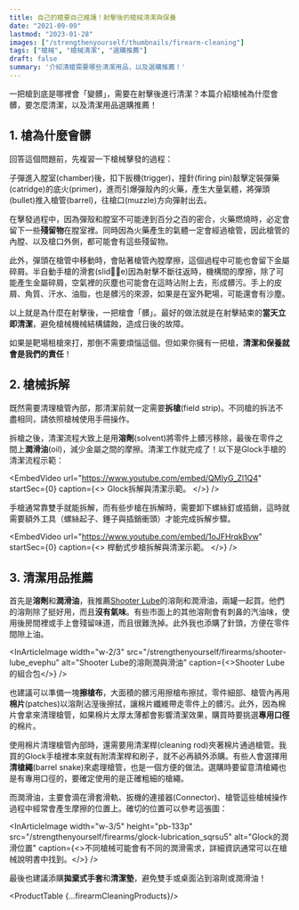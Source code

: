 ```yaml
---
title: 自己的槍要自己維護！射擊後的槍械清潔與保養
date: "2021-09-09"
lastmod: "2023-01-28"
images: ["/strengthenyourself/thumbnails/firearm-cleaning"]
tags: ["槍械", "槍械清潔", "選購推薦"]
draft: false
summary: '介紹清槍需要哪些清潔用品，以及選購推薦！'
---
```


一把槍到底是哪裡會「變髒」，需要在射擊後進行清潔？本篇介紹槍械為什麼會髒，要怎麼清潔，以及清潔用品選購推薦！

<InArticleImage
  src="/strengthenyourself/thumbnails/firearm-cleaning"
  alt="文章封面圖片" 
/>

<TOCInline toc={props.toc} exclude="" toHeading={2} />


## 1. 槍為什麼會髒

回答這個問題前，先複習一下槍械擊發的過程：

子彈進入膛室(chamber)後，扣下扳機(trigger)，撞針(firing pin)敲擊定裝彈藥(catridge)的底火(primer)，進而引爆彈殼內的火藥，產生大量氣體，將彈頭(bullet)推入槍管(barrel)，往槍口(muzzle)方向彈射出去。

在擊發過程中，因為彈殼和膛室不可能達到百分之百的密合，火藥燃燒時，必定會留下一些**殘留物**在膛室裡。同時因為火藥產生的氣體一定會經過槍管，因此槍管的內膛、以及槍口外側，都可能會有這些殘留物。

此外，彈頭在槍管中移動時，會貼著槍管內膛摩擦，這個過程中可能也會留下金屬碎屑。半自動手槍的滑套(slide)因為射擊不斷往返時，機構間的摩擦，除了可能產生金屬碎屑，空氣裡的灰塵也可能會在這時沾附上去，形成髒污。手上的皮屑、角質、汗水、油脂，也是髒污的來源，如果是在室外靶場，可能還會有沙塵。

以上就是為什麼在射擊後，一把槍會「髒」。最好的做法就是在射擊結束的**當天立即清潔**，避免槍械機械結構鏽蝕，造成日後的故障。

如果是靶場租槍來打，那倒不需要煩惱這個。但如果你擁有一把槍，**清潔和保養就會是我們的責任**！


## 2. 槍械拆解

既然需要清理槍管內部，那清潔前就一定需要**拆槍**(field strip)。不同槍的拆法不盡相同，請依照槍械使用手冊操作。

拆槍之後，清潔流程大致上是用**溶劑**(solvent)將零件上髒污移除，最後在零件之間上**潤滑油**(oil)，減少金屬之間的摩擦。清潔工作就完成了！以下是Glock手槍的清潔流程示範：

<EmbedVideo 
  url="https://www.youtube.com/embed/QMIyG_Zl1Q4"
  startSec={0}
  caption={<>
    Glock拆解與清潔示範。
  </>}
/>

手槍通常靠雙手就能拆解，而有些步槍在拆解時，需要卸下螺絲釘或插銷，這時就需要額外工具（螺絲起子、錘子與插銷衝頭）才能完成拆解步驟。

<EmbedVideo 
  url="https://www.youtube.com/embed/1oJFHrqkBvw"
  startSec={0}
  caption={<>
    桿動式步槍拆解與清潔示範。
  </>}
/>


## 3. 清潔用品推薦

首先是**溶劑**和**潤滑油**，我推薦[Shooter Lube](https://www.shooterlube.com/collections/all/products/shooter-combo?variant=8714313269358)的溶劑和潤滑油，兩罐一起買。他們的溶劑除了挺好用，而且**沒有氣味**。有些市面上的其他溶劑會有刺鼻的汽油味，使用後房間裡或手上會殘留味道，而且很難洗掉。此外我也添購了針頭，方便在零件間隙上油。

<InArticleImage
  width="w-2/3"
  src="/strengthenyourself/firearms/shooter-lube_evephu"
  alt="Shooter Lube的溶劑潤與滑油" 
  caption={<>Shooter Lube的<Link href="https://www.shooterlube.com/collections/all/products/shooter-combo?variant=8714313269358">組合包</Link></>}
/>

也建議可以準備一塊**擦槍布**，大面積的髒污用擦槍布擦拭，零件細部、槍管內再用**棉片**(patches)以溶劑沾溼後擦拭，讓棉片纖維帶走零件上的髒污。此外，因為棉片會拿來清理槍管，如果棉片太厚太薄都會影響清潔效果，購買時要挑選**專用口徑**的棉片。

使用棉片清理槍管內部時，還需要用清潔桿(cleaning rod)夾著棉片通過槍管。我買的Glock手槍裡本來就有附清潔桿和刷子，就不必再額外添購。有些人會選擇用**清槍繩**(barrel snake)來處理槍管，也是一個方便的做法。選購時要留意清槍繩也是有專用口徑的，要確定使用的是正確粗細的槍繩。

而潤滑油，主要會滴在滑套滑軌、扳機的連接器(Connector)、槍管這些槍械操作過程中經常會產生摩擦的位置上。確切的位置可以參考這張圖：

<InArticleImage
  width="w-3/5"
  height="pb-133p"
  src="/strengthenyourself/firearms/glock-lubrication_sqrsu5"
  alt="Glock的潤滑位置" 
  caption={<>不同槍械可能會有不同的潤滑需求，詳細資訊通常可以在槍械說明書中找到。</>}
/>

最後也建議添購**拋棄式手套**和**清潔墊**，避免雙手或桌面沾到溶劑或潤滑油！


<ProductTable {...firearmCleaningProducts}/>
